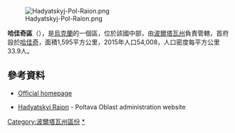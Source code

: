 [[Image:Hadyatskyj-Pol-Raion.png|right]]

'''哈佳奇區'''（{{lang-uk|Гадяцький район}}），是[[烏克蘭|烏克蘭]]的一個區，位於該國中部，由[[波爾塔瓦州|波爾塔瓦州]]負責管轄，首府設於[[哈佳奇|哈佳奇]]，面積1,595平方公里，2015年人口54,008，人口密度每平方公里33.9人。

==參考資料==
*[https://web.archive.org/web/20070303214540/http://www.obladmin.poltava.ua/gadyach Official homepage]
* {{uk icon}} [https://web.archive.org/web/20070303214540/http://www.obladmin.poltava.ua/gadyach Hadyatskyi Raion] - Poltava Oblast administration website

{{DEFAULTSORT:Гадяцький район}}
[[Category:波爾塔瓦州區份|Category:波爾塔瓦州區份]]
[[Category:哈佳奇區|*]]


{{Poltava-geo-stub}}